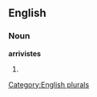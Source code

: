 ==English==

===Noun===
'''arrivistes'''

# {{plural of|[[arriviste]]}}

[[Category:English plurals]]